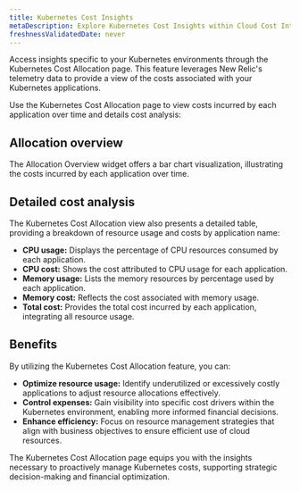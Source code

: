 ```yaml
---
title: Kubernetes Cost Insights
metaDescription: Explore Kubernetes Cost Insights within Cloud Cost Intelligence to manage and optimize your Kubernetes expenses. Analyze application-level costs through detailed visualizations and tables, focusing on CPU and memory usage. Empower your team with strategies to optimize resource allocation, control costs, and enhance efficiency for effective financial management.
freshnessValidatedDate: never
---
```


Access insights specific to your Kubernetes environments through the Kubernetes Cost Allocation page. This feature leverages New Relic's telemetry data to provide a view of the costs associated with your Kubernetes applications.

Use the Kubernetes Cost Allocation page to view costs incurred by each application over time and details cost analysis:

## Allocation overview
The Allocation Overview widget offers a bar chart visualization, illustrating the costs incurred by each application over time.

## Detailed cost analysis
The Kubernetes Cost Allocation view also presents a detailed table, providing a breakdown of resource usage and costs by application name:

- **CPU usage:** Displays the percentage of CPU resources consumed by each application.
- **CPU cost:** Shows the cost attributed to CPU usage for each application.
- **Memory usage:** Lists the memory resources by percentage used by each application.
- **Memory cost:** Reflects the cost associated with memory usage.
- **Total cost:** Provides the total cost incurred by each application, integrating all resource usage.

## Benefits
By utilizing the Kubernetes Cost Allocation feature, you can:

- **Optimize resource usage:** Identify underutilized or excessively costly applications to adjust resource allocations effectively.
- **Control expenses:** Gain visibility into specific cost drivers within the Kubernetes environment, enabling more informed financial decisions.
- **Enhance efficiency:** Focus on resource management strategies that align with business objectives to ensure efficient use of cloud resources.

The Kubernetes Cost Allocation page equips you with the insights necessary to proactively manage Kubernetes costs, supporting strategic decision-making and financial optimization.